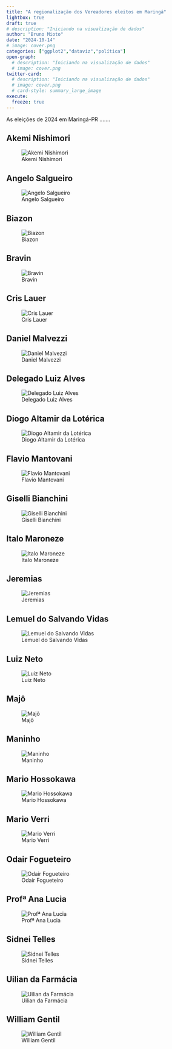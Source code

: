 ```yaml
---
title: "A regionalização dos Vereadores eleitos em Maringá"
lightbox: true
draft: true
# description: "Iniciando na visualização de dados"
author: "Bruno Mioto"
date: "2024-10-14"
# image: cover.png
categories: ["ggplot2","dataviz","política"]
open-graph:
  # description: "Iniciando na visualização de dados"
  # image: cover.png
twitter-card:
  # description: "Iniciando na visualização de dados"
  # image: cover.png
  # card-style: summary_large_image
execute:
  freeze: true
---
```


As eleições de 2024 em Maringá-PR .......

::: {layout-ncol=2}
## Akemi Nishimori

![Akemi Nishimori](/posts/eleicao_mga_2024/pt/figures/votacao/55555_heat.png){group='my-gallery'}

## Angelo Salgueiro

![Angelo Salgueiro](/posts/eleicao_mga_2024/pt/figures/votacao/20999_heat.png){group='my-gallery'}

## Biazon

![Biazon](/posts/eleicao_mga_2024/pt/figures/votacao/44190_heat.png){group='my-gallery'}

## Bravin

![Bravin](/posts/eleicao_mga_2024/pt/figures/votacao/11900_heat.png){group='my-gallery'}

## Cris Lauer

![Cris Lauer](/posts/eleicao_mga_2024/pt/figures/votacao/30123_heat.png){group='my-gallery'}

## Daniel Malvezzi

![Daniel Malvezzi](/posts/eleicao_mga_2024/pt/figures/votacao/30030_heat.png){group='my-gallery'}

## Delegado Luiz Alves

![Delegado Luiz Alves](/posts/eleicao_mga_2024/pt/figures/votacao/22222_heat.png){group='my-gallery'}

## Diogo Altamir da Lotérica

![Diogo Altamir da Lotérica](/posts/eleicao_mga_2024/pt/figures/votacao/45800_heat.png){group='my-gallery'}

## Flavio Mantovani

![Flavio Mantovani](/posts/eleicao_mga_2024/pt/figures/votacao/55001_heat.png){group='my-gallery'}

## Giselli Bianchini

![Giselli Bianchini](/posts/eleicao_mga_2024/pt/figures/votacao/11222_heat.png){group='my-gallery'}

## Italo Maroneze

![Italo Maroneze](/posts/eleicao_mga_2024/pt/figures/votacao/12345_heat.png){group='my-gallery'}

## Jeremias

![Jeremias](/posts/eleicao_mga_2024/pt/figures/votacao/22111_heat.png){group='my-gallery'}

## Lemuel do Salvando Vidas

![Lemuel do Salvando Vidas](/posts/eleicao_mga_2024/pt/figures/votacao/12122_heat.png){group='my-gallery'}

## Luiz Neto

![Luiz Neto](/posts/eleicao_mga_2024/pt/figures/votacao/36333_heat.png){group='my-gallery'}

## Majô

![Majô](/posts/eleicao_mga_2024/pt/figures/votacao/11411_heat.png){group='my-gallery'}

## Maninho

![Maninho](/posts/eleicao_mga_2024/pt/figures/votacao/10123_heat.png){group='my-gallery'}

## Mario Hossokawa

![Mario Hossokawa](/posts/eleicao_mga_2024/pt/figures/votacao/11789_heat.png){group='my-gallery'}

## Mario Verri

![Mario Verri](/posts/eleicao_mga_2024/pt/figures/votacao/13300_heat.png){group='my-gallery'}

## Odair Fogueteiro

![Odair Fogueteiro](/posts/eleicao_mga_2024/pt/figures/votacao/11511_heat.png){group='my-gallery'}

## Profª Ana Lucia

![Profª Ana Lucia](/posts/eleicao_mga_2024/pt/figures/votacao/12412_heat.png){group='my-gallery'}

## Sidnei Telles

![Sidnei Telles](/posts/eleicao_mga_2024/pt/figures/votacao/20123_heat.png){group='my-gallery'}

## Uilian da Farmácia

![Uilian da Farmácia](/posts/eleicao_mga_2024/pt/figures/votacao/44456_heat.png){group='my-gallery'}

## William Gentil

![William Gentil](/posts/eleicao_mga_2024/pt/figures/votacao/11800_heat.png){group='my-gallery'}
:::

<!-- ```{r, eval = FALSE, echo = FALSE} -->
<!-- # tabela_nomes <- readr::read_csv("./posts/eleicao_mga_2024/pt/data/tabela_nomes.csv") -->
<!-- tabela_nomes2 <- tabela_nomes |>  -->
<!--   arrange(nome_urna) -->

<!-- for(i in tabela_nomes2$nm_votavel){ -->

<!--   numero <- resultado_votos_locais_eleitos |>  -->
<!--     filter(nm_votavel == i) |>  -->
<!--     distinct(nm_votavel, .keep_all = TRUE) |>  -->
<!--     pull(nr_votavel) -->

<!--   nome_urna <- tabela_nomes |>  -->
<!--     filter(nm_votavel == i) |>  -->
<!--     pull(nome_urna) -->


<!--   # nome <- stringr::str_replace_all(i, " ", "_") -->

<!--   cli::cli_text("## {nome_urna}") -->
<!--   cli::cli_text(" ") -->
<!--   cli::cli_text("![{nome_urna}](/posts/eleicao_mga_2024/pt/figures/votacao/{numero}_heat.png)") -->
<!--   cli::cli_text(" ") -->
<!-- } -->
<!-- ``` -->




